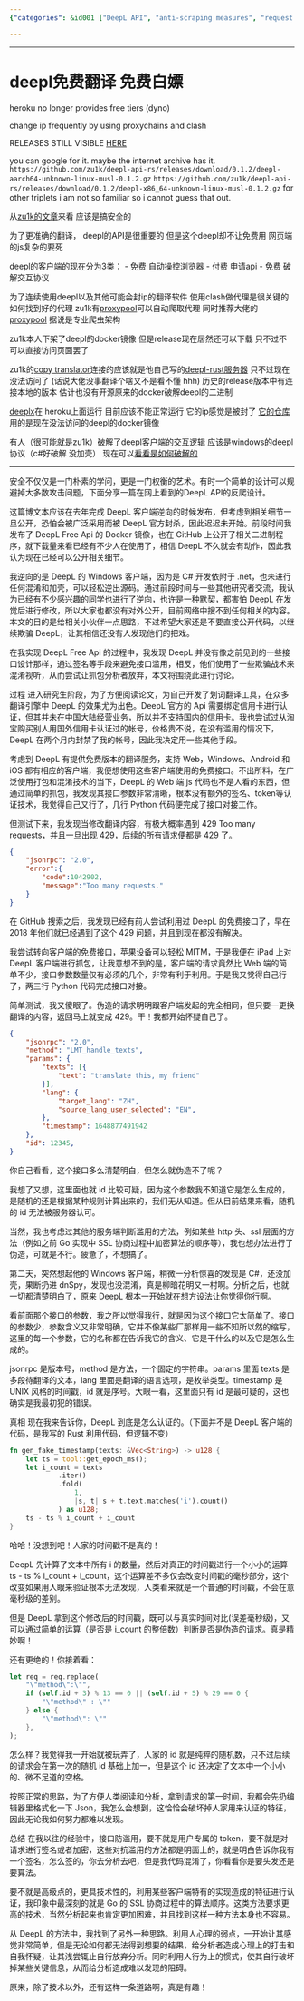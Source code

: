 ```yaml
---
{"categories": &id001 ["DeepL API", "anti-scraping measures", "request structure analysis", "naming conventions", "bypassing systems", "challenges", "abusing the system"], "category": "API Scraping", "date": "2022-09-06 08:52:42", "description": "The comments discuss efforts to circumvent DeepL API's anti-scraping mechanisms by examining request structures and identifying consistent naming conventions. Despite these potential vulnerabilities, the commenters ultimately decide against abusing the system due to its complexity.", "tags": *id001, "title": "deepl免费翻译 免费白嫖"}

---
```


------

# deepl免费翻译 免费白嫖

heroku no longer provides free tiers (dyno)

change ip frequently by using proxychains and clash

RELEASES STILL VISIBLE [HERE](https://github.com/zu1k/removed-2022-07-12/releases/tag/0.1.2)

you can google for it. maybe the internet archive has it.
`https://github.com/zu1k/deepl-api-rs/releases/download/0.1.2/deepl-aarch64-unknown-linux-musl-0.1.2.gz`
`https://github.com/zu1k/deepl-api-rs/releases/download/0.1.2/deepl-x86_64-unknown-linux-musl-0.1.2.gz`
for other triplets i am not so familiar so i cannot guess that out.

从[zu1k的文章](https://zu1k.com/posts/)来看 应该是搞安全的

为了更准确的翻译， deepl的API是很重要的
但是这个deepl却不让免费用 网页端的js复杂的要死

deepl的客户端的现在分为3类：
- 免费 自动操控浏览器
- 付费 申请api
- 免费 破解交互协议

为了连续使用deepl以及其他可能会封ip的翻译软件 使用clash做代理是很关键的 如何找到好的代理 zu1k有[proxypool](https://github.com/zu1k/proxypool)可以自动爬取代理 同时推荐大佬的[proxypool](https://github.com/Python3WebSpider/ProxyPool) 据说是专业爬虫架构

zu1k本人下架了deepl的docker镜像 但是release现在居然还可以下载 只不过不可以直接访问页面罢了

zu1k的[copy translator](https://github.com/zu1k/copy-translator)连接的应该就是他自己写的[deepl-rust服务器](https://deepl.zu1k.com/translate) 只不过现在没法访问了 (话说大佬没事翻译个啥又不是看不懂 hhh) 历史的release版本中有连接本地的版本 估计也没有开源原来的docker破解deepl的二进制

[deeplx](https://deeplx.herokuapp.com/)在 heroku上面运行 目前应该不能正常运行 它的ip感觉是被封了 [它的仓库](https://github.com/devockr/deeplx)用的是现在没法访问的deepl的docker镜像


有人（很可能就是zu1k）破解了deepl客户端的交互逻辑 应该是windows的deepl协议（c#好破解 没加壳） 现在可以[看看是如何破解的](https://mp.weixin.qq.com/s?__biz=MzI3NTEwOTA4OQ==&mid=2649181781&idx=1&sn=3591257c389292ed139692637181e70a&chksm=f31a2bdbc46da2cdf4e01b9f663eae934b53fcdb256193b8db0662a41522a31c8af6bca034d3&scene=126&&sessionid=0)

-----------------------

安全不仅仅是一门朴素的学问，更是一门权衡的艺术。有时一个简单的设计可以规避掉大多数攻击问题，下面分享一篇在网上看到的DeepL API的反爬设计。

这篇博文本应该在去年完成 DeepL 客户端逆向的时候发布，但考虑到相关细节一旦公开，恐怕会被广泛采用而被 DeepL 官方封杀，因此迟迟未开始。前段时间我发布了 DeepL Free Api 的 Docker 镜像，也在 GitHub 上公开了相关二进制程序，就下载量来看已经有不少人在使用了，相信 DeepL 不久就会有动作，因此我认为现在已经可以公开相关细节。

我逆向的是 DeepL 的 Windows 客户端，因为是 C# 开发依附于 .net，也未进行任何混淆和加壳，可以轻松逆出源码。通过前段时间与一些其他研究者交流，我认为已经有不少感兴趣的同学也进行了逆向，也许是一种默契，都害怕 DeepL 在发觉后进行修改，所以大家也都没有对外公开，目前网络中搜不到任何相关的内容。本文的目的是给相关小伙伴一点思路，不过希望大家还是不要直接公开代码，以继续欺骗 DeepL，让其相信还没有人发现他们的把戏。

在我实现 DeepL Free Api 的过程中，我发现 DeepL 并没有像之前见到的一些接口设计那样，通过签名等手段来避免接口滥用，相反，他们使用了一些欺骗战术来混淆视听，从而尝试让抓包分析者放弃，本文将围绕此进行讨论。

过程
进入研究生阶段，为了方便阅读论文，为自己开发了划词翻译工具，在众多翻译引擎中 DeepL 的效果尤为出色。DeepL 官方的 Api 需要绑定信用卡进行认证，但其并未在中国大陆经营业务，所以并不支持国内的信用卡。我也尝试过从淘宝购买别人用国外信用卡认证过的帐号，价格贵不说，在没有滥用的情况下，DeepL 在两个月内封禁了我的帐号，因此我决定用一些其他手段。

考虑到 DeepL 有提供免费版本的翻译服务，支持 Web，Windows、Android 和 iOS 都有相应的客户端，我便想使用这些客户端使用的免费接口。不出所料，在广泛使用打包和混淆技术的当下，DeepL 的 Web 端 js 代码也不是人看的东西，但通过简单的抓包，我发现其接口参数非常清晰，根本没有额外的签名、token等认证技术，我觉得自己又行了，几行 Python 代码便完成了接口对接工作。

但测试下来，我发现当修改翻译内容，有极大概率遇到 429 Too many requests，并且一旦出现 429，后续的所有请求便都是 429 了。
```json
{
    "jsonrpc": "2.0",
    "error":{
        "code":1042902,
        "message":"Too many requests."
    }
}
```

在 GitHub 搜索之后，我发现已经有前人尝试利用过 DeepL 的免费接口了，早在 2018 年他们就已经遇到了这个 429 问题，并且到现在都没有解决。

我尝试转向客户端的免费接口，苹果设备可以轻松 MITM，于是我便在 iPad 上对 DeepL 客户端进行抓包，让我意想不到的是，客户端的请求竟然比 Web 端的简单不少，接口参数数量仅有必须的几个，非常有利于利用。于是我又觉得自己行了，两三行 Python 代码完成接口对接。

简单测试，我又傻眼了。伪造的请求明明跟客户端发起的完全相同，但只要一更换翻译的内容，返回马上就变成 429。干！我都开始怀疑自己了。
```json
{
    "jsonrpc": "2.0",
    "method": "LMT_handle_texts",
    "params": {
        "texts": [{
            "text": "translate this, my friend"
        }],
        "lang": {
            "target_lang": "ZH",
            "source_lang_user_selected": "EN",
        },
        "timestamp": 1648877491942
    },
    "id": 12345,
}
```
你自己看看，这个接口多么清楚明白，但怎么就伪造不了呢？

我想了又想，这里面也就 id 比较可疑，因为这个参数我不知道它是怎么生成的，是随机的还是根据某种规则计算出来的，我们无从知道。但从目前结果来看，随机的 id 无法被服务器认可。

当然，我也考虑过其他的服务端判断滥用的方法，例如某些 http 头、ssl 层面的方法（例如之前 Go 实现中 SSL 协商过程中加密算法的顺序等），我也想办法进行了伪造，可就是不行。疲惫了，不想搞了。

第二天，突然想起他的 Windows 客户端，稍微一分析惊喜的发现是 C#，还没加壳，果断扔进 dnSpy，发现也没混淆，真是柳暗花明又一村啊。分析之后，也就一切都清楚明白了，原来 DeepL 根本一开始就在想方设法让你觉得你行啊。

看前面那个接口的参数，我之所以觉得我行，就是因为这个接口它太简单了。接口的参数少，参数含义又非常明确，它并不像某些厂那样用一些不知所以然的缩写，这里的每一个参数，它的名称都在告诉我它的含义、它是干什么的以及它是怎么生成的。

jsonrpc 是版本号，method 是方法，一个固定的字符串。params 里面 texts 是多段待翻译的文本，lang 里面是翻译的语言选项，是枚举类型。timestamp 是 UNIX 风格的时间戳，id 就是序号。大眼一看，这里面只有 id 是最可疑的，这也确实是我最初犯的错误。

真相 现在我来告诉你，DeepL 到底是怎么认证的。（下面并不是 DeepL 客户端的代码，是我写的 Rust 利用代码，但逻辑不变）

```rust
fn gen_fake_timestamp(texts: &Vec<String>) -> u128 {
    let ts = tool::get_epoch_ms();
    let i_count = texts
            .iter()
            .fold(
                1, 
                |s, t| s + t.text.matches('i').count()
            ) as u128;
    ts - ts % i_count + i_count
}
```

哈哈！没想到吧！人家的时间戳不是真的！

DeepL 先计算了文本中所有 i 的数量，然后对真正的时间戳进行一个小小的运算 ts - ts % i_count + i_count，这个运算差不多仅会改变时间戳的毫秒部分，这个改变如果用人眼来验证根本无法发现，人类看来就是一个普通的时间戳，不会在意毫秒级的差别。

但是 DeepL 拿到这个修改后的时间戳，既可以与真实时间对比(误差毫秒级)，又可以通过简单的运算（是否是 i_count 的整倍数）判断是否是伪造的请求。真是精妙啊！

还有更绝的！你接着看：

```rust
let req = req.replace(
    "\"method\":\"",
    if (self.id + 3) % 13 == 0 || (self.id + 5) % 29 == 0 {
        "\"method\" : \""
    } else {
        "\"method\": \""
    },
);
```

怎么样？我觉得我一开始就被玩弄了，人家的 id 就是纯粹的随机数，只不过后续的请求会在第一次的随机 id 基础上加一，但是这个 id 还决定了文本中一个小小的、微不足道的空格。

按照正常的思路，为了方便人类阅读和分析，拿到请求的第一时间，我都会先扔编辑器里格式化一下 Json，我怎么会想到，这恰恰会破坏掉人家用来认证的特征，因此无论我如何努力都难以发现。

总结
在我以往的经验中，接口防滥用，要不就是用户专属的 token，要不就是对请求进行签名或者加密，这些对抗滥用的方法都是明面上的，就是明白告诉你我有一个签名，怎么签的，你去分析去吧，但是我代码混淆了，你看看你是要头发还是要算法。

要不就是高级点的，更具技术性的，利用某些客户端特有的实现造成的特征进行认证，我印象中最深刻的就是 Go 的 SSL 协商过程中的算法顺序。这类方法要求更高的技术，当然分析起来也肯定更加困难，并且找到这样一种方法本身也不容易。

从 DeepL 的方法中，我找到了另外一种思路。利用人心理的弱点，一开始让其感觉非常简单，但是无论如何都无法得到想要的结果，给分析者造成心理上的打击和自我怀疑，让其浅尝辄止自行放弃分析。同时利用人行为上的惯式，使其自行破坏掉某些关键信息，从而给分析造成难以发现的阻碍。

原来，除了技术以外，还有这样一条道路啊，真是有趣！



